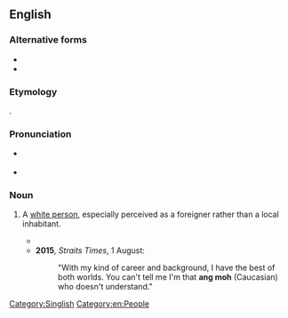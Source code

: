 ==English==

===Alternative forms===
* {{l|en|angmoh}}
* {{l|en|ang mo}}

===Etymology===
{{bor|en|nan|紅毛|tr=[[âng-mô͘]]|lit=red hair}}.

===Pronunciation===
* {{a|Singapore}} {{IPA|/ˈɑŋ ˈmoʊ/|lang=en}}
* {{a|UK}} {{IPA|/ˌaŋ ˈməʊ/|lang=en}}

===Noun===
{{en-noun|s|ang moh}}

# {{lb|en|Singapore|Malaysia|informal|derogatory}} A [[white person]], especially perceived as a foreigner rather than a local inhabitant. {{defdate|from 19th c.}}
#* {{quote-text|year=2011|author=Shirley Geok-lin Lim|title=Joss and Gold|page=254|passage=Suyin recognized him immediately—the tall, uncomfortable-looking white man, the '''ang moh''' standing guard by the only unoccupied table in the cafe.}}
#* '''2015''', ''Straits Times'', 1 August:
#*: "With my kind of career and background, I have the best of both worlds. You can't tell me I'm that '''ang moh''' (Caucasian) who doesn't understand."

[[Category:Singlish]]
[[Category:en:People]]